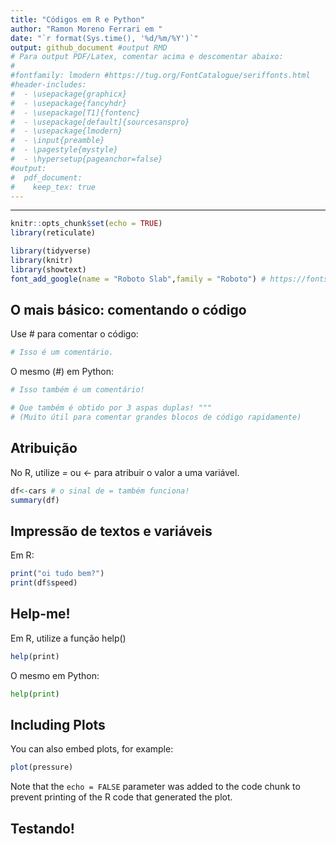 ```yaml
---
title: "Códigos em R e Python"
author: "Ramon Moreno Ferrari em "
date: "`r format(Sys.time(), '%d/%m/%Y')`"
output: github_document #output RMD
# Para output PDF/Latex, comentar acima e descomentar abaixo:
#
#fontfamily: lmodern #https://tug.org/FontCatalogue/seriffonts.html
#header-includes:
#  - \usepackage{graphicx}
#  - \usepackage{fancyhdr}
#  - \usepackage[T1]{fontenc}
#  - \usepackage[default]{sourcesanspro}
#  - \usepackage{lmodern}
#  - \input{preamble}  
#  - \pagestyle{mystyle}
#  - \hypersetup{pageanchor=false}
#output: 
#  pdf_document:
#    keep_tex: true
---
```

---
```r
knitr::opts_chunk$set(echo = TRUE)
library(reticulate)
```

```r
library(tidyverse)
library(knitr)
library(showtext)
font_add_google(name = "Roboto Slab",family = "Roboto") # https://fonts.google.com/?sort=popularity
```

## O mais básico: comentando o código
Use # para comentar o código:    
```r
# Isso é um comentário.
```

O mesmo (#) em Python:
```python
# Isso também é um comentário!

# Que também é obtido por 3 aspas duplas! """
# (Muito útil para comentar grandes blocos de código rapidamente)
```
## Atribuição
No R, utilize *=* ou *<-* para atribuir o valor a uma variável.

```r
df<-cars # o sinal de = também funciona!
summary(df)
```

## Impressão de textos e variáveis
Em R:
```r
print("oi tudo bem?")
print(df$speed)
```

## Help-me!
Em R, utilize a função help()
```r
help(print)
```

O mesmo em Python:
```python
help(print)
```

## Including Plots

You can also embed plots, for example:

```r
plot(pressure)
```

Note that the `echo = FALSE` parameter was added to the code chunk to prevent printing of the R code that generated the plot.

## Testando!
